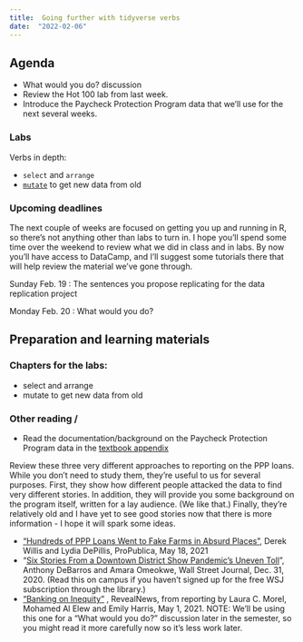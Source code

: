 ```yaml
---
title:  Going further with tidyverse verbs
date:  "2022-02-06"
--- 
```


## Agenda

* What would you do? discussion
* Review the Hot 100 lab from last week. 
* Introduce the Paycheck Protection Program data that we'll use for the next several weeks. 


### Labs 

Verbs in depth:

* [`select` and `arrange`]{.text-danger}
* [`mutate`](https://cronkitedata.github.io/djtextbook/r-verb-mutate.html) to get new data from old

### Upcoming deadlines

The next couple of weeks are focused on getting you up and running in R, so there's not anything other than labs to turn in. I hope you'll spend some time over the weekend to review what we did in class and in labs. By now you'll have access to DataCamp, and I'll suggest some tutorials there that will help review the material we've gone through. 

[Sunday Feb. 19]{.sked-dates} : The sentences you propose replicating for the data replication project

[Monday Feb. 20]{.sked-dates} : What would you do? 

## Preparation and learning materials

### Chapters for the labs: 

* select and arrange
* mutate to get new data from old

### Other reading /

* Read the documentation/background on the Paycheck Protection Program data in the [textbook appendix](https://cronkitedata.github.io/djtextbook/appendix-ppp.html)

Review these three very different approaches to reporting on the PPP loans. While you don't need to study them, they're useful to us for several purposes. First, they show how different people attacked the data to find very different stories. In addition, they will provide you some background on the program itself, written for a lay audience. (We like that.) Finally, they're relatively old and I have yet to see good stories now that there is more information - I hope it will spark some ideas. 

* ["Hundreds of PPP Loans Went to Fake Farms in Absurd Places"](https://www.propublica.org/article/ppp-farms), Derek Willis and Lydia DePillis, ProPublica, May 18, 2021
* "[Six Stories From a Downtown District Show Pandemic's Uneven Toll](https://www.wsj.com/articles/some-asheville-businesses-thrived-with-government-backed-ppp-loans-others-struggled-11609426801)",  Anthony DeBarros and Amara Omeokwe, Wall Street Journal, Dec. 31, 2020. (Read this on campus if you haven't signed up for the free WSJ subscription through the library.)
* ["Banking on Inequity"](https://revealnews.org/podcast/banking-on-inequity/) , RevealNews, from reporting by Laura C. Morel, Mohamed Al Elew and Emily Harris, May 1, 2021.  NOTE: We'll be using this one for a "What would you do?" discussion later in the semester, so you might read it more carefully now so it's less work later.






